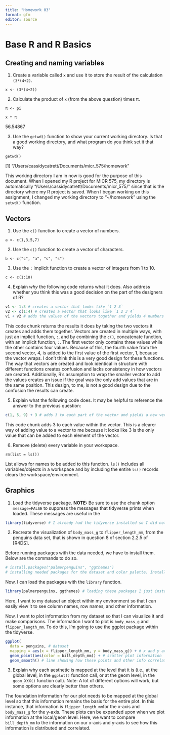 ```yaml
---
title: "Homework 03"
format: gfm
editor: source
---
```


# Base R and R Basics

## Creating and naming variables

1.  Create a variable called `x` and use it to store the result of the calculation `(3*(4+2)`.

`x <- (3*(4+2))`

2.  Calculate the product of `x` (from the above question) times π.

`π <- pi`

`x * π`

56.54867

3.  Use the `getwd()` function to show your current working directory. Is that a good working directory, and what program do you think set it that way?

`getwd()`

\[1\] "/Users/cassidycatrett/Documents/micr_575/homework"

This working directory I am in now is good for the purpose of this document. When I opened my R project for MICR 575, my directory is automatically "/Users/cassidycatrett/Documents/micr_575/" since that is the directory where my R project is saved. When I began working on this assignment, I changed my working directory to "\~/homework" using the `setwd()` function.

## Vectors

1.  Use the `c()` function to create a vector of numbers.

`a <- c(1,3,5,7)`

2.  Use the `c()` function to create a vector of characters.

`b <- c("c", "a", "s", "s")`

3.  Use the `:` implicit function to create a vector of integers from 1 to 10.

`c <- c(1:10)`

4.  Explain *why* the following code returns what it does. Also address whether you think this was a good decision on the part of the designers of R?

```r
v1 <- 1:3 # creates a vector that looks like `1 2 3`
v2 <- c(1:4) # creates a vector that looks like `1 2 3 4`
v1 + v2 # adds the values of the vectors together and yields 4 numbers in a vector `2 4 6 5`
```

This code chunk returns the results it does by taking the two vectors it creates and adds them together. Vectors are created in multiple ways, with just an implicit function, `:`, and by combining the `c()`, concatenate function, with an implicit function, `:`. The first vector only contains three values while the other contains four values. Because of this, the fourth value from the second vector, 4, is added to the first value of the first vector, 1, because the vector wraps. I don't think this is a very good design for these functions. The way that vectors are created and look identical in structure with different functions creates confusion and lacks consistency in how vectors are created. Additionally, R's assumption to wrap the smaller vector to add the values creates an issue if the goal was the only add values that are in the same position. This design, to me, is not a good design due to the confusion the results can create.

5.  Explain what the following code does. It may be helpful to reference the answer to the previous question:

```r
c(1, 5, 9) + 3 # adds 3 to each part of the vector and yields a new vector, `4 8 12`
```

This code chunk adds 3 to each value within the vector. This is a clearer way of adding value to a vector to me because it looks like 3 is the only value that can be added to each element of the vector.

6.  Remove (delete) every variable in your workspace.

`rm(list = ls())`

List allows for names to be added to this function. `ls()` includes all variables/objects in a workspace and by including the entire `ls()` records clears the workspace/environment.

## Graphics

1.  Load the tidyverse package. **NOTE:** Be sure to use the chunk option `message=FALSE` to suppress the messages that tidyverse prints when loaded. These messages are useful in the

```r
library(tidyverse) # I already had the tidyverse installed so I did not have to reinstall
```

2.  Recreate the visualization of `body_mass_g` to `flipper_length_mm`, from the penguins data set, that is shown in question 8 of section 2.2.5 of \[R4DS\].

Before running packages with the data needed, we have to install them. Below are the commands to do so.

```r
# install.packages("palmerpenguins", "ggthemes") 
# installing needed packages for the dataset and color palette. Installation only has to occur once. 
```

Now, I can load the packages with the `library` function.

```r
library(palmerpenguins, ggthemes) # loading these packages I just installed
```

Here, I want to my dataset an object within my environment so that I can easily view it to see column names, row names, and other information.

Now, I want to plot information from my dataset so that I can visualize it and make comparisons. The information I want to plot is `body_mass_g` and `flipper_length_mm`. To do this, I'm going to use the ggplot package within the tidyverse.

```r
ggplot(
  data = penguins, # dataset
  mapping = aes(x = flipper_length_mm, y = body_mass_g)) + # x and y axis information and labels
  geom_point(aes(color = bill_depth_mm)) + # scatter plot information
  geom_smooth() # line showing how these points and other info correlate
```


3.  Explain why each aesthetic is mapped at the level that it is (i.e., at the global level, in the `ggplot()` function call, or at the geom level, in the `geom_XXX()` function call). Note: A lot of different options will work, but some options are clearly better than others.

The foundation information for our plot needs to be mapped at the global level so that this information remains the basis for the entire plot. In this instance, that information is `flipper_length_mm`for the x-axis and `body_mass_g` for the y-axis. These plots can be expanded upon when we plot information at the local/geom level. Here, we want to compare `bill_depth_mm` to the information on our x-axis and y-axis to see how this information is distributed and correlated. 


